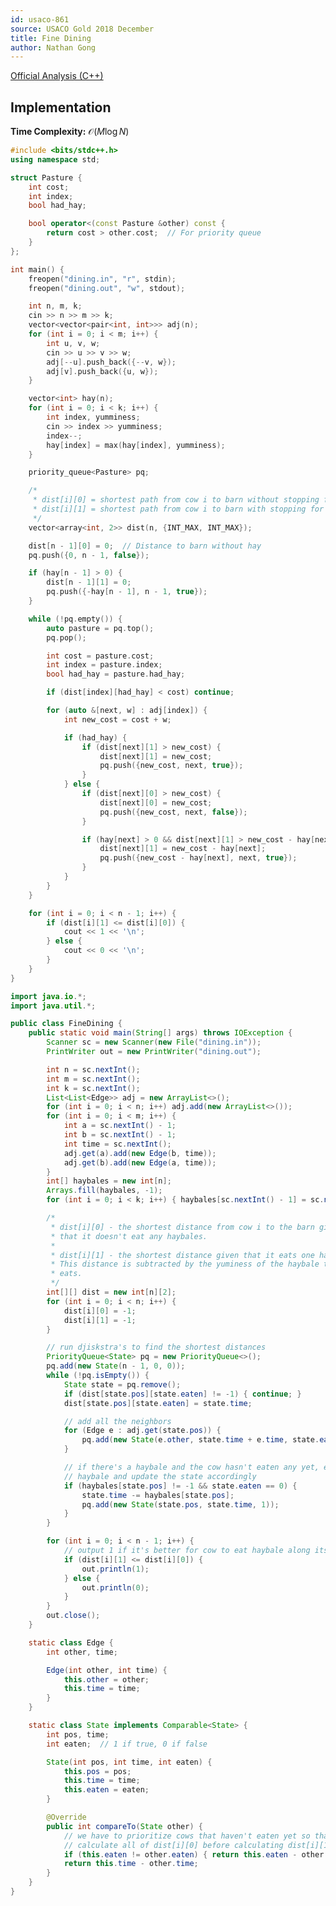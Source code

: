```yaml
---
id: usaco-861
source: USACO Gold 2018 December
title: Fine Dining
author: Nathan Gong
---
```


[Official Analysis (C++)](http://www.usaco.org/current/data/sol_dining_gold_dec18.html)

## Implementation

**Time Complexity:** $\mathcal{O}(M\log N)$

<LanguageSection>
<CPPSection>

```cpp
#include <bits/stdc++.h>
using namespace std;

struct Pasture {
	int cost;
	int index;
	bool had_hay;

	bool operator<(const Pasture &other) const {
		return cost > other.cost;  // For priority queue
	}
};

int main() {
	freopen("dining.in", "r", stdin);
	freopen("dining.out", "w", stdout);

	int n, m, k;
	cin >> n >> m >> k;
	vector<vector<pair<int, int>>> adj(n);
	for (int i = 0; i < m; i++) {
		int u, v, w;
		cin >> u >> v >> w;
		adj[--u].push_back({--v, w});
		adj[v].push_back({u, w});
	}

	vector<int> hay(n);
	for (int i = 0; i < k; i++) {
		int index, yumminess;
		cin >> index >> yumminess;
		index--;
		hay[index] = max(hay[index], yumminess);
	}

	priority_queue<Pasture> pq;

	/*
	 * dist[i][0] = shortest path from cow i to barn without stopping for haybales
	 * dist[i][1] = shortest path from cow i to barn with stopping for a haybale
	 */
	vector<array<int, 2>> dist(n, {INT_MAX, INT_MAX});

	dist[n - 1][0] = 0;  // Distance to barn without hay
	pq.push({0, n - 1, false});

	if (hay[n - 1] > 0) {
		dist[n - 1][1] = 0;
		pq.push({-hay[n - 1], n - 1, true});
	}

	while (!pq.empty()) {
		auto pasture = pq.top();
		pq.pop();

		int cost = pasture.cost;
		int index = pasture.index;
		bool had_hay = pasture.had_hay;

		if (dist[index][had_hay] < cost) continue;

		for (auto &[next, w] : adj[index]) {
			int new_cost = cost + w;

			if (had_hay) {
				if (dist[next][1] > new_cost) {
					dist[next][1] = new_cost;
					pq.push({new_cost, next, true});
				}
			} else {
				if (dist[next][0] > new_cost) {
					dist[next][0] = new_cost;
					pq.push({new_cost, next, false});
				}

				if (hay[next] > 0 && dist[next][1] > new_cost - hay[next]) {
					dist[next][1] = new_cost - hay[next];
					pq.push({new_cost - hay[next], next, true});
				}
			}
		}
	}

	for (int i = 0; i < n - 1; i++) {
		if (dist[i][1] <= dist[i][0]) {
			cout << 1 << '\n';
		} else {
			cout << 0 << '\n';
		}
	}
}
```

</CPPSection>
<JavaSection>

```java
import java.io.*;
import java.util.*;

public class FineDining {
	public static void main(String[] args) throws IOException {
		Scanner sc = new Scanner(new File("dining.in"));
		PrintWriter out = new PrintWriter("dining.out");

		int n = sc.nextInt();
		int m = sc.nextInt();
		int k = sc.nextInt();
		List<List<Edge>> adj = new ArrayList<>();
		for (int i = 0; i < n; i++) adj.add(new ArrayList<>());
		for (int i = 0; i < m; i++) {
			int a = sc.nextInt() - 1;
			int b = sc.nextInt() - 1;
			int time = sc.nextInt();
			adj.get(a).add(new Edge(b, time));
			adj.get(b).add(new Edge(a, time));
		}
		int[] haybales = new int[n];
		Arrays.fill(haybales, -1);
		for (int i = 0; i < k; i++) { haybales[sc.nextInt() - 1] = sc.nextInt(); }

		/*
		 * dist[i][0] - the shortest distance from cow i to the barn given
		 * that it doesn't eat any haybales.
		 *
		 * dist[i][1] - the shortest distance given that it eats one haybale.
		 * This distance is subtracted by the yuminess of the haybale the cow
		 * eats.
		 */
		int[][] dist = new int[n][2];
		for (int i = 0; i < n; i++) {
			dist[i][0] = -1;
			dist[i][1] = -1;
		}

		// run djiskstra's to find the shortest distances
		PriorityQueue<State> pq = new PriorityQueue<>();
		pq.add(new State(n - 1, 0, 0));
		while (!pq.isEmpty()) {
			State state = pq.remove();
			if (dist[state.pos][state.eaten] != -1) { continue; }
			dist[state.pos][state.eaten] = state.time;

			// add all the neighbors
			for (Edge e : adj.get(state.pos)) {
				pq.add(new State(e.other, state.time + e.time, state.eaten));
			}

			// if there's a haybale and the cow hasn't eaten any yet, eat the
			// haybale and update the state accordingly
			if (haybales[state.pos] != -1 && state.eaten == 0) {
				state.time -= haybales[state.pos];
				pq.add(new State(state.pos, state.time, 1));
			}
		}

		for (int i = 0; i < n - 1; i++) {
			// output 1 if it's better for cow to eat haybale along its path
			if (dist[i][1] <= dist[i][0]) {
				out.println(1);
			} else {
				out.println(0);
			}
		}
		out.close();
	}

	static class Edge {
		int other, time;

		Edge(int other, int time) {
			this.other = other;
			this.time = time;
		}
	}

	static class State implements Comparable<State> {
		int pos, time;
		int eaten;  // 1 if true, 0 if false

		State(int pos, int time, int eaten) {
			this.pos = pos;
			this.time = time;
			this.eaten = eaten;
		}

		@Override
		public int compareTo(State other) {
			// we have to prioritize cows that haven't eaten yet so that we
			// calculate all of dist[i][0] before calculating dist[i][1]
			if (this.eaten != other.eaten) { return this.eaten - other.eaten; }
			return this.time - other.time;
		}
	}
}
```

</JavaSection>
</LanguageSection>

